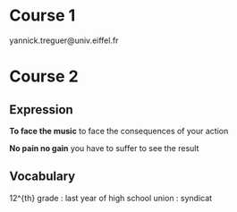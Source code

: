 # Course 1

yannick.treguer@univ.eiffel.fr

# Course 2

## Expression

__To face the music__
to face the consequences of your action

__No pain no gain__
you have to suffer to see the result

## Vocabulary

12^{th} grade : last year of high school
union : syndicat
